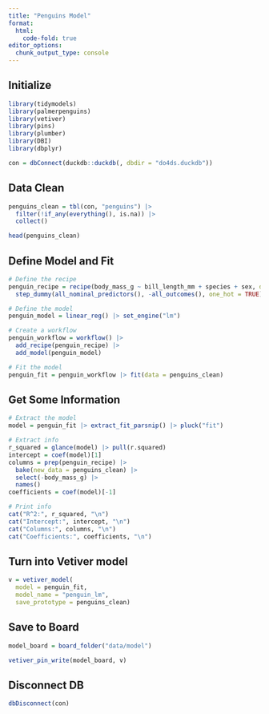 ```yaml
---
title: "Penguins Model"
format:
  html:
    code-fold: true
editor_options: 
  chunk_output_type: console
---
```


## Initialize
```r
library(tidymodels)
library(palmerpenguins)
library(vetiver)
library(pins)
library(plumber)
library(DBI)
library(dbplyr)

con = dbConnect(duckdb::duckdb(, dbdir = "do4ds.duckdb"))
```

## Data Clean

```r
penguins_clean = tbl(con, "penguins") |> 
  filter(!if_any(everything(), is.na)) |> 
  collect()

head(penguins_clean)
```


## Define Model and Fit

```r
# Define the recipe
penguin_recipe = recipe(body_mass_g ~ bill_length_mm + species + sex, data = penguins_clean) |> 
  step_dummy(all_nominal_predictors(), -all_outcomes(), one_hot = TRUE)

# Define the model
penguin_model = linear_reg() |> set_engine("lm")

# Create a workflow
penguin_workflow = workflow() |> 
  add_recipe(penguin_recipe) |> 
  add_model(penguin_model)

# Fit the model
penguin_fit = penguin_workflow |> fit(data = penguins_clean)
```

## Get Some Information

```r
# Extract the model
model = penguin_fit |> extract_fit_parsnip() |> pluck("fit")

# Extract info
r_squared = glance(model) |> pull(r.squared)
intercept = coef(model)[1]
columns = prep(penguin_recipe) |> 
  bake(new_data = penguins_clean) |> 
  select(-body_mass_g) |> 
  names()
coefficients = coef(model)[-1]

# Print info
cat("R^2:", r_squared, "\n")
cat("Intercept:", intercept, "\n")
cat("Columns:", columns, "\n")
cat("Coefficients:", coefficients, "\n")
```

## Turn into Vetiver model

```r
v = vetiver_model(
  model = penguin_fit, 
  model_name = "penguin_lm",
  save_prototype = penguins_clean)
```

## Save to Board

```r
model_board = board_folder("data/model")

vetiver_pin_write(model_board, v)
```

## Disconnect DB

```r
dbDisconnect(con)
```
